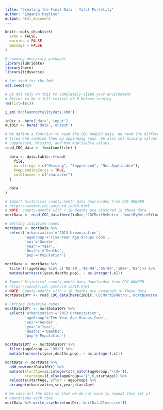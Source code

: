 ```yaml
---
title: "Creating the Final Data - Total Mortality"
author: "Eugenio Paglino"
output: html_document
---
```


```r
knitr::opts_chunk$set(
  echo = FALSE,
  warning = FALSE,
  message = FALSE
)
```

```r
# Loading necessary packages
library(lubridate)
library(here)
library(tidyverse)

# Set seed for the Rmd
set.seed(42)
```

```r
# Do not rely on this to completely clean your environment
# Better to do a full restart of R before running
rm(list=ls())

i_am('R/cleanMortalityData.Rmd')

inDir <- here('data','input')
outDir <- here('data','output')
```

```r
# We define a function to read the CDC WONDER data. We read the different
# files and combine then by appending rows. We also set missing values for 
# Suppressed, Missing, and Non Applicable values.
read_CDC_data <- function(file) {
  
  data <- data.table::fread(
    file,
    na.strings = c("Missing", "Suppressed", "Not Applicable"),
    keepLeadingZeros = TRUE,
    colClasses = c("character")
  )

  data
}
```

```r
# Import historical county-month data downloaded from CDC WONDER
# https://wonder.cdc.gov/ucd-icd10.html
# NOTE: County-months with < 10 deaths are censored in these data
mortData <- read_CDC_data(here(inDir,'CDCMortByMetro','mortByMetro5YrAgeGroups.txt'))

# Setting intuitive names
mortData <- mortData %>%
  select('urbanization'='2013 Urbanization',
         'ageGroup'='Five-Year Age Groups Code',
         'sex'='Gender',
         'year'='Year',
         'deaths'='Deaths',
         'pop'='Population')

mortData <- mortData %>%
  filter(!(ageGroup %in% c('85-89','90-94','95-99','100+','NS'))) %>%
  mutate(across(c(year,deaths,pop), ~ as.integer(.x)))
```

```r
# Import historical county-month data downloaded from CDC WONDER
# https://wonder.cdc.gov/ucd-icd10.html
# NOTE: County-months with < 10 deaths are censored in these data
mortData10Yr <- read_CDC_data(here(inDir,'CDCMortByMetro','mortByMetro10YrAgeGroups.txt'))

# Setting intuitive names
mortData10Yr <- mortData10Yr %>%
  select('urbanization'='2013 Urbanization',
         'ageGroup'='Ten-Year Age Groups Code',
         'sex'='Gender',
         'year'='Year',
         'deaths'='Deaths',
         'pop'='Population')

mortData10Yr <- mortData10Yr %>%
  filter(ageGroup == '85+') %>%
  mutate(across(c(year,deaths,pop), ~ as.integer(.x)))

mortData <- mortData %>%
  add_row(mortData10Yr) %>%
  mutate(startAge=as.integer(str_match(ageGroup,'\\d+')),
         startAge=if_else(ageGroup=='1',0,startAge)) %>%
  relocate(startAge,.after = ageGroup) %>%
  arrange(urbanization,sex,year,startAge)
```

```r
# We save all the data so that we do not have to repeat this set of 
# operations each time
mortData %>% write_csv(here(outDir,'mortDataClean.csv'))
```
